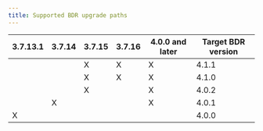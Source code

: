 ```yaml
---
title: Supported BDR upgrade paths
---
```


| 3.7.13.1 | 3.7.14 | 3.7.15 | 3.7.16 | 4.0.0 and later | Target BDR version |
|----------|--------|--------|--------|-----------------|--------------------|
|          |        | X      | X      | X               | 4.1.1              |
|          |        | X      | X      | X               | 4.1.0              |
|          |        | X      |        | X               | 4.0.2              |
|          | X      |        |        | X               | 4.0.1              |
| X        |        |        |        |                 | 4.0.0              |

